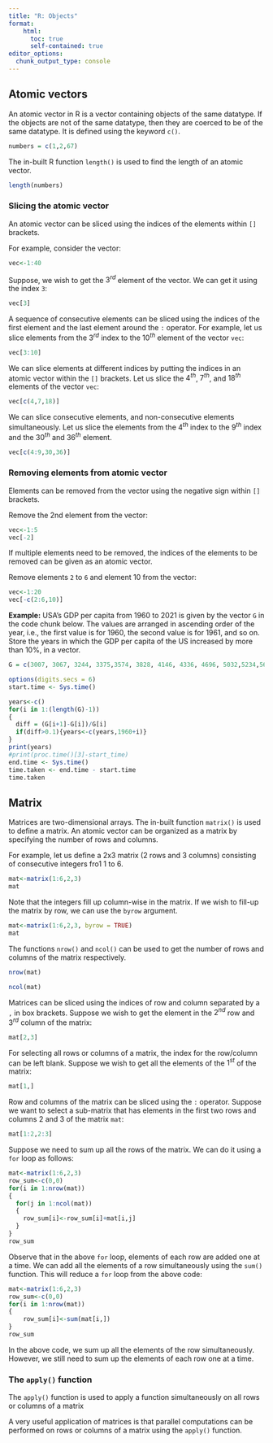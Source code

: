 ```yaml
---
title: "R: Objects"
format:
    html:
      toc: true
      self-contained: true
editor_options: 
  chunk_output_type: console
---
```

  
## Atomic vectors
  
An atomic vector in R is a vector containing objects of the same datatype. If the objects are not of the same datatype, then they are coerced to be of the same datatype. It is defined using the keyword `c()`.

```r
numbers = c(1,2,67)
```

The in-built R function `length()` is used to find the length of an atomic vector.

```r
length(numbers)
```

### Slicing the atomic vector

An atomic vector can be sliced using the indices of the elements within  `[]` brackets.

For example, consider the vector:

```r
vec<-1:40
```

Suppose, we wish to get the $3^{rd}$ element of the vector. We can get it using the index `3`:

```r
vec[3]
```

A sequence of consecutive elements can be sliced using the indices of the first element and the last element around the `:` operator. For example, let us slice elements from the $3^{rd}$ index to the $10^{th}$ element of the vector `vec`:

```r
vec[3:10]
```

We can slice elements at different indices by putting the indices in an atomic vector within the `[]` brackets. Let us slice the $4^{th}$, $7^{th}$, and $18^{th}$ elements of the vector `vec`:

```r
vec[c(4,7,18)]
```

We can slice consecutive elements, and non-consecutive elements simultaneously. Let us slice the elements from the $4^{th}$ index to the $9^{th}$ index and the $30^{th}$ and $36^{th}$ element.

```r
vec[c(4:9,30,36)]
```

### Removing elements from atomic vector

Elements can be removed from the vector using the negative sign within `[]` brackets.

Remove the 2nd element from the vector:

```r
vec<-1:5
vec[-2]
```

If multiple elements need to be removed, the indices of the elements to be removed can be given as an atomic vector.

Remove elements `2` to `6` and element 10 from the vector:
```r
vec<-1:20
vec[-c(2:6,10)]
```


**Example:** USA’s GDP per capita from 1960 to 2021 is given by the vector `G` in the code chunk below. The values are arranged in ascending order of the year, i.e., the first value is for 1960, the second value is for 1961, and so on. Store the years in which the GDP per capita of the US increased by more than 10%, in a vector.

```r
G = c(3007, 3067, 3244, 3375,3574, 3828, 4146, 4336, 4696, 5032,5234,5609,6094,6726,7226,7801,8592,9453,10565,11674,12575,13976,14434,15544,17121,18237,19071,20039,21417,22857,23889,24342,25419,26387,27695,28691,29968,31459,32854,34515,36330,37134,37998,39490,41725,44123,46302,48050,48570,47195,48651,50066,51784,53291,55124,56763,57867,59915,62805,65095,63028,69288)
```

```r
options(digits.secs = 6)
start.time <- Sys.time()

years<-c()
for(i in 1:(length(G)-1))
{
  diff = (G[i+1]-G[i])/G[i]
  if(diff>0.1){years<-c(years,1960+i)}
}
print(years)
#print(proc.time()[3]-start_time)
end.time <- Sys.time()
time.taken <- end.time - start.time
time.taken
```

## Matrix

Matrices are two-dimensional arrays. The in-built function `matrix()` is used to define a matrix. An atomic vector can be organized as a matrix by specifying the number of rows and columns.

For example, let us define a 2x3 matrix (2 rows and 3 columns) consisting of consecutive integers fro1 1 to 6.

```r
mat<-matrix(1:6,2,3)
mat
```

Note that the integers fill up column-wise in the matrix. If we wish to fill-up the matrix by row, we can use the `byrow` argument.

```r
mat<-matrix(1:6,2,3, byrow = TRUE)
mat
```

The functions `nrow()` and `ncol()` can be used to get the number of rows and columns of the matrix respectively.

```r
nrow(mat)
```

```r
ncol(mat)
```

Matrices can be sliced using the indices of row and column separated by a `,` in box brackets. Suppose we wish to get the element in the $2^{nd}$ row and $3^{rd}$ column of the matrix:

```r
mat[2,3]
```

For selecting all rows or columns of a matrix, the index for the row/column can be left blank. Suppose we wish to get all the elements of the $1^{st}$ of the matrix:

```r
mat[1,]
```

Row and columns of the matrix can be sliced using the `:` operator. Suppose we want to select a sub-matrix that has elements in the first two rows and columns 2 and 3 of the matrix `mat`:

```r
mat[1:2,2:3]
```

Suppose we need to sum up all the rows of the matrix. We can do it using a `for` loop as follows:

```r
mat<-matrix(1:6,2,3)
row_sum<-c(0,0)
for(i in 1:nrow(mat))
{
  for(j in 1:ncol(mat))
  {
    row_sum[i]<-row_sum[i]+mat[i,j]
  }
}
row_sum
```

Observe that in the above `for` loop, elements of each row are added one at a time. We can add all the elements of a row simultaneously using the `sum()` function. This will reduce a `for` loop from the above code:

```r
mat<-matrix(1:6,2,3)
row_sum<-c(0,0)
for(i in 1:nrow(mat))
{
    row_sum[i]<-sum(mat[i,])
}
row_sum
```


In the above code, we sum up all the elements of the row simultaneously. However, we still need to sum up the elements of each row one at a time.

### The `apply()` function

The `apply()` function is used to apply a function simultaneously on all rows or columns of a matrix

A very useful application of matrices is that parallel computations can be performed on rows or columns of a matrix using the `apply()` function.

